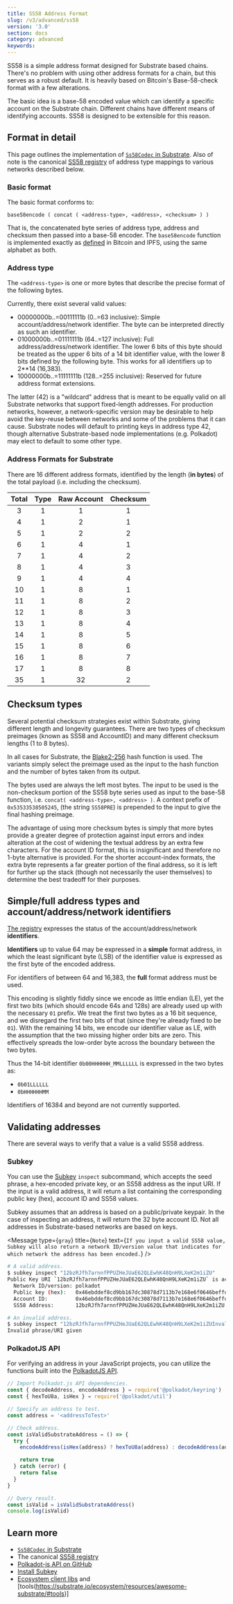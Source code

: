 ```yaml
---
title: SS58 Address Format
slug: /v3/advanced/ss58
version: '3.0'
section: docs
category: advanced
keywords:
---
```


SS58 is a simple address format designed for Substrate based chains.
There's no problem with using other address formats for a chain, but this serves as a robust default.
It is heavily based on Bitcoin's Base-58-check format with a few alterations.

The basic idea is a base-58 encoded value which can identify a specific account on the Substrate chain.
Different chains have different means of identifying accounts.
SS58 is designed to be extensible for this reason.

## Format in detail

This page outlines the implementation of [`Ss58Codec` in Substrate](https://paritytech.github.io/substrate/master/sp_core/crypto/trait.Ss58Codec.html).
Also of note is the canonical [SS58 registry](https://github.com/paritytech/ss58-registry) of address type mappings to various networks described below.

### Basic format

The basic format conforms to:

```text
base58encode ( concat ( <address-type>, <address>, <checksum> ) )
```

That is, the concatenated byte series of address type, address and checksum then passed into a base-58 encoder.
The `base58encode` function is implemented exactly as [defined](https://en.wikipedia.org/wiki/Base58) in Bitcoin and IPFS, using the same alphabet as both.

### Address type

The `<address-type>` is one or more bytes that describe the precise format of the following bytes.

Currently, there exist several valid values:

- 00000000b..=00111111b (0..=63 inclusive): Simple account/address/network identifier.
  The byte can be interpreted directly as such an identifier.
- 01000000b..=01111111b (64..=127 inclusive): Full address/address/network identifier.
  The lower 6 bits of this byte should be treated as the upper 6 bits of a 14 bit identifier value, with the lower 8 bits defined by the following byte.
  This works for all identifiers up to 2\*\*14 (16,383).
- 10000000b..=11111111b (128..=255 inclusive): Reserved for future address format extensions.

The latter (42) is a "wildcard" address that is meant to be equally valid on all Substrate networks that support fixed-length addresses.
For production networks, however, a network-specific version may be desirable to help avoid the key-reuse between networks and some of the problems that it can cause.
Substrate nodes will default to printing keys in address type 42, though alternative Substrate-based node implementations (e.g. Polkadot) may elect to default to some other type.

### Address Formats for Substrate

There are 16 different address formats, identified by the length (**in bytes**) of the total payload (i.e. including the checksum).

| Total | Type | Raw Account | Checksum |
| :---: | :--: | :---------: | :------: |
|   3   |  1   |      1      |    1     |
|   4   |  1   |      2      |    1     |
|   5   |  1   |      2      |    2     |
|   6   |  1   |      4      |    1     |
|   7   |  1   |      4      |    2     |
|   8   |  1   |      4      |    3     |
|   9   |  1   |      4      |    4     |
|  10   |  1   |      8      |    1     |
|  11   |  1   |      8      |    2     |
|  12   |  1   |      8      |    3     |
|  13   |  1   |      8      |    4     |
|  14   |  1   |      8      |    5     |
|  15   |  1   |      8      |    6     |
|  16   |  1   |      8      |    7     |
|  17   |  1   |      8      |    8     |
|  35   |  1   |     32      |    2     |

## Checksum types

Several potential checksum strategies exist within Substrate, giving different length and longevity guarantees.
There are two types of checksum preimages (known as SS58 and AccountID) and many different checksum lengths (1 to 8 bytes).

In all cases for Substrate, the [Blake2-256](<https://en.wikipedia.org/wiki/BLAKE_(hash_function)>) hash function is used.
The variants simply select the preimage used as the input to the hash function and the number of bytes taken from its output.

The bytes used are always the left most bytes.
The input to be used is the non-checksum portion of the SS58 byte series used as input to the base-58 function, i.e. `concat( <address-type>, <address> )`.
A context prefix of `0x53533538505245`, (the string `SS58PRE`) is prepended to the input to give the final hashing preimage.

The advantage of using more checksum bytes is simply that more bytes provide a greater degree of protection against input errors and index alteration at the cost of widening the textual address by an extra few characters.
For the account ID format, this is insignificant and therefore no 1-byte alternative is provided.
For the shorter account-index formats, the extra byte represents a far greater portion of the final address, so it is left for further up the stack (though not necessarily the user themselves) to determine the best tradeoff for their purposes.

## Simple/full address types and account/address/network identifiers

[The registry](https://github.com/paritytech/ss58-registry) expresses the status of the account/address/network **identifiers**.

**Identifiers** up to value 64 may be expressed in a **simple** format address, in which the least significant byte (LSB) of the identifier value is expressed as the first byte of the encoded address.

For identifiers of between 64 and 16,383, the **full** format address must be used.

This encoding is slightly fiddly since we encode as little endian (LE), yet the first two bits (which should encode 64s and 128s) are already used up with the necessary `01` prefix.
We treat the first two bytes as a 16 bit sequence, and we disregard the first two bits of that (since they're already fixed to be `01`).
With the remaining 14 bits, we encode our identifier value as LE, with the assumption that the two missing higher order bits are zero.
This effectively spreads the low-order byte across the boundary between the two bytes.

Thus the 14-bit identifier `0b00HHHHHH_MMLLLLLL` is expressed in the two bytes as:

- `0b01LLLLLL`
- `0bHHHHHHMM`

Identifiers of 16384 and beyond are not currently supported.

## Validating addresses

There are several ways to verify that a value is a valid SS58 address.

### Subkey

You can use the [Subkey](/v3/tools/subkey) `inspect` subcommand, which accepts the seed phrase, a hex-encoded private key, or an SS58 address as the input URI.
If the input is a valid address, it will return a list containing the corresponding public key (hex), account ID and SS58 values.

Subkey assumes that an address is based on a public/private keypair.
In the case of inspecting an address, it will return the 32 byte account ID.
Not all addresses in Substrate-based networks are based on keys.

<Message
  type={`gray`}
  title={`Note`}
  text={`If you input a valid SS58 value, Subkey will also return a network ID/version value
that indicates for which network the address has been encoded.`}
/>

```bash
# A valid address.
$ subkey inspect "12bzRJfh7arnnfPPUZHeJUaE62QLEwhK48QnH9LXeK2m1iZU"
Public Key URI `12bzRJfh7arnnfPPUZHeJUaE62QLEwhK48QnH9LXeK2m1iZU` is account:
  Network ID/version: polkadot
  Public key (hex):   0x46ebddef8cd9bb167dc30878d7113b7e168e6f0646beffd77d69d39bad76b47a
  Account ID:         0x46ebddef8cd9bb167dc30878d7113b7e168e6f0646beffd77d69d39bad76b47a
  SS58 Address:       12bzRJfh7arnnfPPUZHeJUaE62QLEwhK48QnH9LXeK2m1iZU

# An invalid address.
$ subkey inspect "12bzRJfh7arnnfPPUZHeJUaE62QLEwhK48QnH9LXeK2m1iZUInvalidAddress"
Invalid phrase/URI given
```

### PolkadotJS API

For verifying an address in your JavaScript projects, you can utilize the functions built into the [PolkadotJS API](https://polkadot.js.org/docs/api/).

```javascript
// Import Polkadot.js API dependencies.
const { decodeAddress, encodeAddress } = require('@polkadot/keyring')
const { hexToU8a, isHex } = require('@polkadot/util')

// Specify an address to test.
const address = '<addressToTest>'

// Check address.
const isValidSubstrateAddress = () => {
  try {
    encodeAddress(isHex(address) ? hexToU8a(address) : decodeAddress(address))

    return true
  } catch (error) {
    return false
  }
}

// Query result.
const isValid = isValidSubstrateAddress()
console.log(isValid)
```

## Learn more

- [`Ss58Codec` in Substrate](https://paritytech.github.io/substrate/master/sp_core/crypto/trait.Ss58Codec.html)
- The canonical [SS58 registry](https://github.com/paritytech/ss58-registry)
- [Polkadot-js API on GitHub](https://github.com/polkadot-js/api)
- [Install Subkey](/v3/tools/subkey#installation)
- [Ecosystem client
  libs](https://substrate.io/ecosystem/resources/awesome-substrate/#client-libraries) and [tools(https://substrate.io/ecosystem/resources/awesome-substrate/#tools)]
